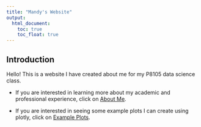 ```yaml
---
title: "Mandy's Website"
output: 
  html_document:
    toc: true
    toc_float: true
---
```


## Introduction
Hello! This is a website I have created about me for my P8105 data science class.

* If you are interested in learning more about my academic and professional experience, click on [About Me](about.html).

* If you are interested in seeing some example plots I can create using plotly, click on [Example Plots](exampleplots.html).


